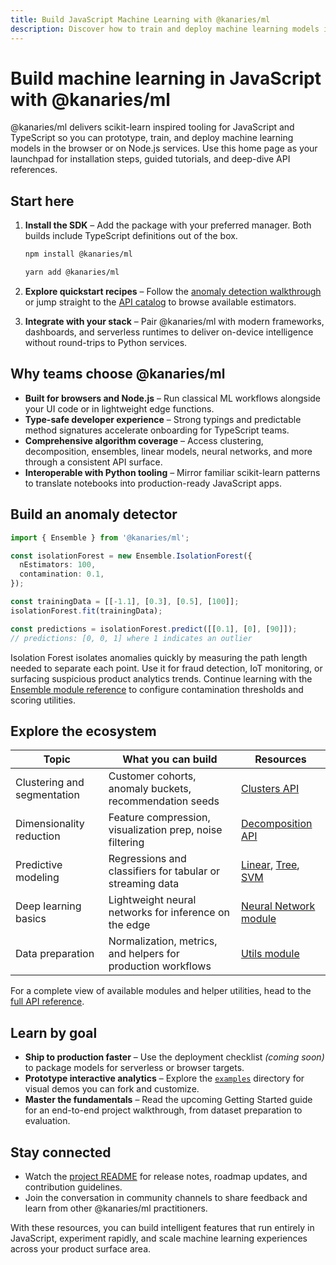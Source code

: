 ```yaml
---
title: Build JavaScript Machine Learning with @kanaries/ml
description: Discover how to train and deploy machine learning models in JavaScript and TypeScript using @kanaries/ml, including installation, core features, tutorials, and API references.
---
```


# Build machine learning in JavaScript with @kanaries/ml

@kanaries/ml delivers scikit-learn inspired tooling for JavaScript and TypeScript so you can prototype, train, and deploy machine learning models in the browser or on Node.js services. Use this home page as your launchpad for installation steps, guided tutorials, and deep-dive API references.

## Start here

1. **Install the SDK** – Add the package with your preferred manager. Both builds include TypeScript definitions out of the box.

   ```bash
   npm install @kanaries/ml
   ```

   ```bash
   yarn add @kanaries/ml
   ```

2. **Explore quickstart recipes** – Follow the [anomaly detection walkthrough](#build-an-anomaly-detector) or jump straight to the [API catalog](apis/index.md) to browse available estimators.
3. **Integrate with your stack** – Pair @kanaries/ml with modern frameworks, dashboards, and serverless runtimes to deliver on-device intelligence without round-trips to Python services.

## Why teams choose @kanaries/ml

- **Built for browsers and Node.js** – Run classical ML workflows alongside your UI code or in lightweight edge functions.
- **Type-safe developer experience** – Strong typings and predictable method signatures accelerate onboarding for TypeScript teams.
- **Comprehensive algorithm coverage** – Access clustering, decomposition, ensembles, linear models, neural networks, and more through a consistent API surface.
- **Interoperable with Python tooling** – Mirror familiar scikit-learn patterns to translate notebooks into production-ready JavaScript apps.

## Build an anomaly detector

```typescript
import { Ensemble } from '@kanaries/ml';

const isolationForest = new Ensemble.IsolationForest({
  nEstimators: 100,
  contamination: 0.1,
});

const trainingData = [[-1.1], [0.3], [0.5], [100]];
isolationForest.fit(trainingData);

const predictions = isolationForest.predict([[0.1], [0], [90]]);
// predictions: [0, 0, 1] where 1 indicates an outlier
```

Isolation Forest isolates anomalies quickly by measuring the path length needed to separate each point. Use it for fraud detection, IoT monitoring, or surfacing suspicious product analytics trends. Continue learning with the [Ensemble module reference](apis/ensemble/index.md) to configure contamination thresholds and scoring utilities.

## Explore the ecosystem

| Topic | What you can build | Resources |
| --- | --- | --- |
| Clustering and segmentation | Customer cohorts, anomaly buckets, recommendation seeds | [Clusters API](apis/clusters/index.md) |
| Dimensionality reduction | Feature compression, visualization prep, noise filtering | [Decomposition API](apis/decomposition/index.md) |
| Predictive modeling | Regressions and classifiers for tabular or streaming data | [Linear](apis/linear/index.md), [Tree](apis/tree/index.md), [SVM](apis/svm/index.md) |
| Deep learning basics | Lightweight neural networks for inference on the edge | [Neural Network module](apis/neural_network/index.md) |
| Data preparation | Normalization, metrics, and helpers for production workflows | [Utils module](apis/utils/index.md) |

For a complete view of available modules and helper utilities, head to the [full API reference](apis/index.md).

## Learn by goal

- **Ship to production faster** – Use the deployment checklist *(coming soon)* to package models for serverless or browser targets.
- **Prototype interactive analytics** – Explore the [`examples`](../../../examples) directory for visual demos you can fork and customize.
- **Master the fundamentals** – Read the upcoming Getting Started guide for an end-to-end project walkthrough, from dataset preparation to evaluation.

## Stay connected

- Watch the [project README](../../../README.md) for release notes, roadmap updates, and contribution guidelines.
- Join the conversation in community channels to share feedback and learn from other @kanaries/ml practitioners.

With these resources, you can build intelligent features that run entirely in JavaScript, experiment rapidly, and scale machine learning experiences across your product surface area.
